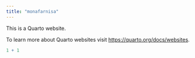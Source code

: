 ```yaml
---
title: "monafarnisa"
---
```


This is a Quarto website.

To learn more about Quarto websites visit <https://quarto.org/docs/websites>.

```r
1 + 1
```
